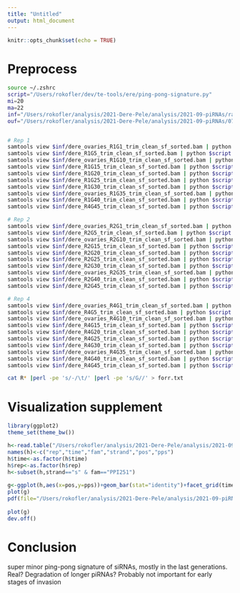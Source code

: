 ```yaml
---
title: "Untitled"
output: html_document
---
```


```r
knitr::opts_chunk$set(echo = TRUE)
```

# Preprocess


```bash
source ~/.zshrc 
script="/Users/rokofler/dev/te-tools/ere/ping-pong-signature.py"
mi=20
ma=22
inf="/Users/rokofler/analysis/2021-Dere-Pele/analysis/2021-09-piRNAs/raw-bam"
ouf="/Users/rokofler/analysis/2021-Dere-Pele/analysis/2021-09-piRNAs/07-pingpong/raw-sirna"


# Rep 1
samtools view $inf/dere_ovaries_R1G1_trim_clean_sf_sorted.bam | python $script  --sam - --sample-id R1-G1 --min-len $mi --max-len $ma > $ouf/R1-G1.txt
samtools view $inf/dere_R1G5_trim_clean_sf_sorted.bam | python $script  --sam - --sample-id R1-G5 --min-len $mi --max-len $ma > $ouf/R1-G5.txt
samtools view $inf/dere_ovaries_R1G10_trim_clean_sf_sorted.bam | python $script  --sam - --sample-id R1-G10 --min-len $mi --max-len $ma > $ouf/R1-G10.txt
samtools view $inf/dere_R1G15_trim_clean_sf_sorted.bam | python $script  --sam - --sample-id R1-G15 --min-len $mi --max-len $ma > $ouf/R1-G15.txt
samtools view $inf/dere_R1G20_trim_clean_sf_sorted.bam | python $script  --sam - --sample-id R1-G20 --min-len $mi --max-len $ma > $ouf/R1-G20.txt
samtools view $inf/dere_R1G25_trim_clean_sf_sorted.bam | python $script  --sam - --sample-id R1-G25 --min-len $mi --max-len $ma > $ouf/R1-G25.txt
samtools view $inf/dere_R1G30_trim_clean_sf_sorted.bam | python $script  --sam - --sample-id R1-G30 --min-len $mi --max-len $ma > $ouf/R1-G30.txt
samtools view $inf/dere_ovaries_R1G35_trim_clean_sf_sorted.bam | python $script  --sam - --sample-id R1-G35 --min-len $mi --max-len $ma > $ouf/R1-G35.txt
samtools view $inf/dere_R1G40_trim_clean_sf_sorted.bam | python $script  --sam - --sample-id R1-G40 --min-len $mi --max-len $ma > $ouf/R1-G40.txt
samtools view $inf/dere_R4G45_trim_clean_sf_sorted.bam | python $script  --sam - --sample-id R1-G45 --min-len $mi --max-len $ma > $ouf/R1-G45.txt

# Rep 2
samtools view $inf/dere_ovaries_R2G1_trim_clean_sf_sorted.bam | python $script  --sam - --sample-id R2-G1 --min-len $mi --max-len $ma > $ouf/R2-G1.txt
samtools view $inf/dere_R2G5_trim_clean_sf_sorted.bam | python $script  --sam - --sample-id R2-G5 --min-len $mi --max-len $ma > $ouf/R2-G5.txt
samtools view $inf/dere_ovaries_R2G10_trim_clean_sf_sorted.bam | python $script  --sam - --sample-id R2-G10 --min-len $mi --max-len $ma > $ouf/R2-G10.txt
samtools view $inf/dere_R2G15_trim_clean_sf_sorted.bam | python $script  --sam - --sample-id R2-G15 --min-len $mi --max-len $ma > $ouf/R2-G15.txt
samtools view $inf/dere_R2G20_trim_clean_sf_sorted.bam | python $script  --sam - --sample-id R2-G20 --min-len $mi --max-len $ma > $ouf/R2-G20.txt
samtools view $inf/dere_R2G25_trim_clean_sf_sorted.bam | python $script  --sam - --sample-id R2-G25 --min-len $mi --max-len $ma > $ouf/R2-G25.txt
samtools view $inf/dere_R2G30_trim_clean_sf_sorted.bam | python $script  --sam - --sample-id R2-G30 --min-len $mi --max-len $ma > $ouf/R2-G30.txt
samtools view $inf/dere_ovaries_R2G35_trim_clean_sf_sorted.bam | python $script  --sam - --sample-id R2-G35 --min-len $mi --max-len $ma > $ouf/R2-G35.txt
samtools view $inf/dere_R2G40_trim_clean_sf_sorted.bam | python $script  --sam - --sample-id R2-G40 --min-len $mi --max-len $ma > $ouf/R2-G40.txt
samtools view $inf/dere_R2G45_trim_clean_sf_sorted.bam | python $script  --sam - --sample-id R2-G45 --min-len $mi --max-len $ma > $ouf/R2-G45.txt

# Rep 4
samtools view $inf/dere_ovaries_R4G1_trim_clean_sf_sorted.bam | python $script  --sam - --sample-id R4-G1 --min-len $mi --max-len $ma > $ouf/R4-G1.txt
samtools view $inf/dere_R4G5_trim_clean_sf_sorted.bam | python $script  --sam - --sample-id R4-G5 --min-len $mi --max-len $ma > $ouf/R4-G5.txt
samtools view $inf/dere_ovaries_R4G10_trim_clean_sf_sorted.bam | python $script  --sam - --sample-id R4-G10 --min-len $mi --max-len $ma > $ouf/R4-G10.txt
samtools view $inf/dere_R4G15_trim_clean_sf_sorted.bam | python $script  --sam - --sample-id R4-G15 --min-len $mi --max-len $ma > $ouf/R4-G15.txt
samtools view $inf/dere_R4G20_trim_clean_sf_sorted.bam | python $script  --sam - --sample-id R4-G20 --min-len $mi --max-len $ma > $ouf/R4-G20.txt
samtools view $inf/dere_R4G25_trim_clean_sf_sorted.bam | python $script  --sam - --sample-id R4-G25 --min-len $mi --max-len $ma > $ouf/R4-G25.txt
samtools view $inf/dere_R4G30_trim_clean_sf_sorted.bam | python $script  --sam - --sample-id R4-G30 --min-len $mi --max-len $ma > $ouf/R4-G30.txt
samtools view $inf/dere_ovaries_R4G35_trim_clean_sf_sorted.bam | python $script  --sam - --sample-id R4-G35 --min-len $mi --max-len $ma > $ouf/R4-G35.txt
samtools view $inf/dere_R4G40_trim_clean_sf_sorted.bam | python $script  --sam - --sample-id R4-G40 --min-len $mi --max-len $ma > $ouf/R4-G40.txt
samtools view $inf/dere_R4G45_trim_clean_sf_sorted.bam | python $script  --sam - --sample-id R4-G45 --min-len $mi --max-len $ma > $ouf/R4-G45.txt

cat R* |perl -pe 's/-/\t/' |perl -pe 's/G//' > forr.txt     
```

# Visualization supplement

```r
library(ggplot2)
theme_set(theme_bw())

h<-read.table("/Users/rokofler/analysis/2021-Dere-Pele/analysis/2021-09-piRNAs/07-pingpong/raw-sirna/forr.txt")
names(h)<-c("rep","time","fam","strand","pos","pps")
h$time<-as.factor(h$time)
h$rep<-as.factor(h$rep)
h<-subset(h,strand=="s" & fam=="PPI251")
 
g<-ggplot(h,aes(x=pos,y=pps))+geom_bar(stat="identity")+facet_grid(time~rep)+xlab("position")+ylab("ping-pong signature")
plot(g)
pdf(file="/Users/rokofler/analysis/2021-Dere-Pele/analysis/2021-09-piRNAs/07-pingpong/graphs/ere-pingpong.pdf",width=7,height=7)
 
plot(g)
dev.off()
```

# Conclusion
super minor ping-pong signature of siRNAs, mostly in the last generations. Real?  Degradation of longer piRNAs?
Probably not important for early stages of invasion
